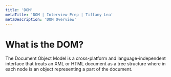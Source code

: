 ```yaml
---
title: 'DOM'
metaTitle: 'DOM | Interview Prep | Tiffany Lea'
metaDescription: 'DOM Overview'
---
```


# What is the DOM?

The Document Object Model is a cross-platform and language-independent interface that treats an XML or HTML document as a tree structure where in each node is an object representing a part of the document.
